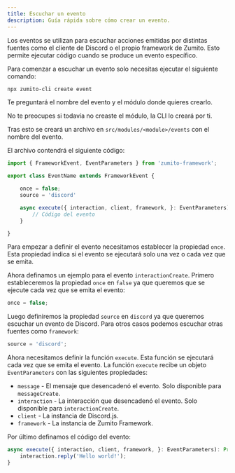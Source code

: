 ```yaml
---
title: Escuchar un evento
description: Guía rápida sobre cómo crear un evento.
---
```



Los eventos se utilizan para escuchar acciones emitidas por distintas fuentes como el cliente de Discord o el propio framework de Zumito. Esto permite ejecutar código cuando se produce un evento específico.

Para comenzar a escuchar un evento solo necesitas ejecutar el siguiente comando:

```bash
npx zumito-cli create event
```

Te preguntará el nombre del evento y el módulo donde quieres crearlo.

<Aside>
    No te preocupes si todavía no creaste el módulo, la CLI lo creará por ti.
</Aside>

Tras esto se creará un archivo en `src/modules/<module>/events` con el nombre del evento.

El archivo contendrá el siguiente código:

```ts
import { FrameworkEvent, EventParameters } from 'zumito-framework';

export class EventName extends FrameworkEvent {

    once = false;
    source = 'discord'

    async execute({ interaction, client, framework, }: EventParameters): Promise<void> {
        // Código del evento
    }

}
```

Para empezar a definir el evento necesitamos establecer la propiedad `once`. Esta propiedad indica si el evento se ejecutará solo una vez o cada vez que se emita.

Ahora definamos un ejemplo para el evento `interactionCreate`.
Primero estableceremos la propiedad `once` en `false` ya que queremos que se ejecute cada vez que se emita el evento:

```ts
once = false;
```

Luego definiremos la propiedad `source` en `discord` ya que queremos escuchar un evento de Discord. Para otros casos podemos escuchar otras fuentes como `framework`:

```ts
source = 'discord';
```

Ahora necesitamos definir la función `execute`. Esta función se ejecutará cada vez que se emita el evento.
La función `execute` recibe un objeto `EventParameters` con las siguientes propiedades:
- `message` - El mensaje que desencadenó el evento. Solo disponible para `messageCreate`.
- `interaction` - La interacción que desencadenó el evento. Solo disponible para `interactionCreate`.
- `client` - La instancia de Discord.js.
- `framework` - La instancia de Zumito Framework.

Por último definamos el código del evento:

```ts
async execute({ interaction, client, framework, }: EventParameters): Promise<void> {
    interaction.reply('Hello world!');
}
```
